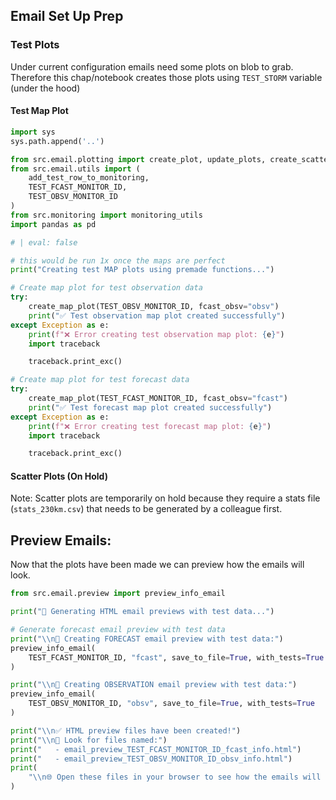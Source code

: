 
## Email Set Up Prep

### Test Plots

Under current configuration emails need some plots on blob to grab. Therefore this chap/notebook creates those plots using `TEST_STORM` variable (under the hood)

#### Test Map Plot
```python
import sys
sys.path.append('..')

from src.email.plotting import create_plot, update_plots, create_scatter_plot, create_map_plot
from src.email.utils import (
    add_test_row_to_monitoring, 
    TEST_FCAST_MONITOR_ID, 
    TEST_OBSV_MONITOR_ID
)
from src.monitoring import monitoring_utils
import pandas as pd
```



```python
# | eval: false

# this would be run 1x once the maps are perfect
print("Creating test MAP plots using premade functions...")

# Create map plot for test observation data
try:
    create_map_plot(TEST_OBSV_MONITOR_ID, fcast_obsv="obsv")
    print("✅ Test observation map plot created successfully")
except Exception as e:
    print(f"❌ Error creating test observation map plot: {e}")
    import traceback

    traceback.print_exc()

# Create map plot for test forecast data
try:
    create_map_plot(TEST_FCAST_MONITOR_ID, fcast_obsv="fcast")
    print("✅ Test forecast map plot created successfully")
except Exception as e:
    print(f"❌ Error creating test forecast map plot: {e}")
    import traceback

    traceback.print_exc()
```

#### Scatter Plots (On Hold)

Note: Scatter plots are temporarily on hold because they require a stats file (`stats_230km.csv`) that needs to be generated by a colleague first.

## Preview Emails:

Now that the plots have been made we can preview how the emails will look.

```python

from src.email.preview import preview_info_email

print("🎯 Generating HTML email previews with test data...")

# Generate forecast email preview with test data
print("\\n📧 Creating FORECAST email preview with test data:")
preview_info_email(
    TEST_FCAST_MONITOR_ID, "fcast", save_to_file=True, with_tests=True
)

print("\\n📧 Creating OBSERVATION email preview with test data:")
preview_info_email(
    TEST_OBSV_MONITOR_ID, "obsv", save_to_file=True, with_tests=True
)

print("\\n✅ HTML preview files have been created!")
print("\\n📂 Look for files named:")
print("   - email_preview_TEST_FCAST_MONITOR_ID_fcast_info.html")
print("   - email_preview_TEST_OBSV_MONITOR_ID_obsv_info.html")
print(
    "\\n🌐 Open these files in your browser to see how the emails will look!"
)

```